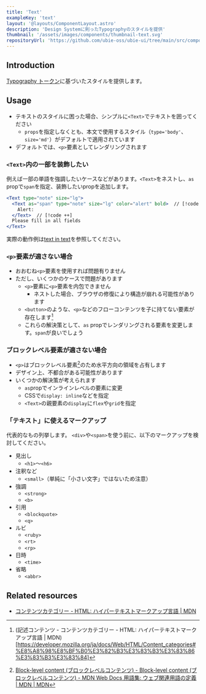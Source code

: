 ```yaml
---
title: 'Text'
exampleKey: 'text'
layout: '@layouts/ComponentLayout.astro'
description: 'Design Systemに則ったTypographyのスタイルを提供'
thumbnail: '/assets/images/components/thumbnail-text.svg'
repositoryUrl: 'https://github.com/ubie-oss/ubie-ui/tree/main/src/components/Text'
---
```


## Introduction

[Typography トークン](/tokens/typography)に基づいたスタイルを提供します。

## Usage

- テキストのスタイルに困った場合、シンプルに`<Text>`でテキストを囲ってください
  - `props`を指定しなくとも、本文で使用するスタイル（`type='body'`、`size='md'`）がデフォルトで適用されています
- デフォルトでは、`<p>`要素としてレンダリングされます

### `<Text>`内の一部を装飾したい

例えば一部の単語を強調したいケースなどがあります。`<Text>`をネストし、`as` propで`span`を指定、装飾したいpropを追加します。

```jsx
<Text type="note" size="lg">
  <Text as="span" type="note" size="lg" color="alert" bold>  // [!code ++]
    Alert:
  </Text>  // [!code ++]
  Please fill in all fields
</Text>
```

実際の動作例は[text in text](/components/examples/text/text-in-text)を参照してください。

### `<p>`要素が適さない場合

- おおむね`<p>`要素を使用すれば問題有りません
- ただし、いくつかのケースで問題があります
  - `<p>`要素に`<p>`要素を内包できません
    - ネストした場合、ブラウザの修復により構造が崩れる可能性があります
  - `<button>`のような、`<p>`などのフローコンテンツを子に持てない要素が存在します[^phrasing]
  - これらの解決策として、`as` propでレンダリングされる要素を変更します。`span`が良いでしょう

[^phrasing]: (記述コンテンツ - コンテンツカテゴリー - HTML: ハイパーテキストマークアップ言語 | MDN)[https://developer.mozilla.org/ja/docs/Web/HTML/Content_categories#%E8%A8%98%E8%BF%B0%E3%82%B3%E3%83%B3%E3%83%86%E3%83%B3%E3%83%84]

### ブロックレベル要素が適さない場合

- `<p>`はブロックレベル要素[^block]のため水平方向の領域を占有します
- デザイン上、不都合がある可能性があります
- いくつかの解決策が考えられます
  - `as`propでインラインレベルの要素に変更
  - CSSで`display: inline`などを指定
  - `<Text>`の親要素の`display`に`flex`や`grid`を指定

[^block]: [Block-level content (ブロックレベルコンテンツ) - Block-level content (ブロックレベルコンテンツ) - MDN Web Docs 用語集: ウェブ関連用語の定義 | MDN | MDN](https://developer.mozilla.org/ja/docs/Glossary/Block-level_content)

### 「テキスト」に使えるマークアップ

代表的なもの列挙します。
`<div>`や`<span>`を使う前に、以下のマークアップを検討してください。

- 見出し
  - `<h1>`〜`<h6>`
- 注釈など
  - `<small>`（単純に「小さい文字」ではないため注意）
- 強調
  - `<strong>`
  - `<b>`
- 引用
  - `<blockquote>`
  - `<q>`
- ルビ
  - `<ruby>`
  - `<rt>`
  - `<rp>`
- 日時
  - `<time>`
- 省略
  - `<abbr>`

## Related resources

- [コンテンツカテゴリー - HTML: ハイパーテキストマークアップ言語 | MDN](https://developer.mozilla.org/ja/docs/Web/HTML/Content_categories)


